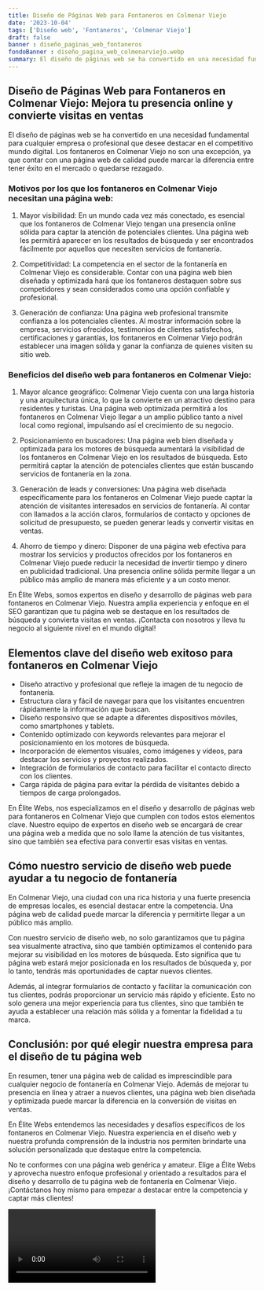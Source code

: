 ```yaml
---
title: Diseño de Páginas Web para Fontaneros en Colmenar Viejo
date: '2023-10-04'
tags: ['Diseño web', 'Fontaneros', 'Colmenar Viejo']
draft: false
banner : diseño_paginas_web_fontaneros
fondoBanner : diseño_pagina_web_colmenarviejo.webp
summary: El diseño de páginas web se ha convertido en una necesidad fundamental para cualquier empresa o profesional que desee destacar en el competitivo mundo digital. Los fontaneros en Colmenar Viejo no son una excepción, ya que contar con una página web de calidad puede marcar la diferencia entre tener éxito en el mercado o quedarse rezagado.
---
```


## Diseño de Páginas Web para Fontaneros en Colmenar Viejo: Mejora tu presencia online y convierte visitas en ventas

El diseño de páginas web se ha convertido en una necesidad fundamental para cualquier empresa o profesional que desee destacar en el competitivo mundo digital. Los fontaneros en Colmenar Viejo no son una excepción, ya que contar con una página web de calidad puede marcar la diferencia entre tener éxito en el mercado o quedarse rezagado.

### Motivos por los que los fontaneros en Colmenar Viejo necesitan una página web:

1. Mayor visibilidad: En un mundo cada vez más conectado, es esencial que los fontaneros de Colmenar Viejo tengan una presencia online sólida para captar la atención de potenciales clientes. Una página web les permitirá aparecer en los resultados de búsqueda y ser encontrados fácilmente por aquellos que necesiten servicios de fontanería.

2. Competitividad: La competencia en el sector de la fontanería en Colmenar Viejo es considerable. Contar con una página web bien diseñada y optimizada hará que los fontaneros destaquen sobre sus competidores y sean considerados como una opción confiable y profesional.

3. Generación de confianza: Una página web profesional transmite confianza a los potenciales clientes. Al mostrar información sobre la empresa, servicios ofrecidos, testimonios de clientes satisfechos, certificaciones y garantías, los fontaneros en Colmenar Viejo podrán establecer una imagen sólida y ganar la confianza de quienes visiten su sitio web.

### Beneficios del diseño web para fontaneros en Colmenar Viejo:

1. Mayor alcance geográfico: Colmenar Viejo cuenta con una larga historia y una arquitectura única, lo que la convierte en un atractivo destino para residentes y turistas. Una página web optimizada permitirá a los fontaneros en Colmenar Viejo llegar a un amplio público tanto a nivel local como regional, impulsando así el crecimiento de su negocio.

2. Posicionamiento en buscadores: Una página web bien diseñada y optimizada para los motores de búsqueda aumentará la visibilidad de los fontaneros en Colmenar Viejo en los resultados de búsqueda. Esto permitirá captar la atención de potenciales clientes que están buscando servicios de fontanería en la zona.

3. Generación de leads y conversiones: Una página web diseñada específicamente para los fontaneros en Colmenar Viejo puede captar la atención de visitantes interesados en servicios de fontanería. Al contar con llamados a la acción claros, formularios de contacto y opciones de solicitud de presupuesto, se pueden generar leads y convertir visitas en ventas.

4. Ahorro de tiempo y dinero: Disponer de una página web efectiva para mostrar los servicios y productos ofrecidos por los fontaneros en Colmenar Viejo puede reducir la necesidad de invertir tiempo y dinero en publicidad tradicional. Una presencia online sólida permite llegar a un público más amplio de manera más eficiente y a un costo menor.

En Élite Webs, somos expertos en diseño y desarrollo de páginas web para fontaneros en Colmenar Viejo. Nuestra amplia experiencia y enfoque en el SEO garantizan que tu página web se destaque en los resultados de búsqueda y convierta visitas en ventas. ¡Contacta con nosotros y lleva tu negocio al siguiente nivel en el mundo digital!

<GifSeo />

<Cta />

## Elementos clave del diseño web exitoso para fontaneros en Colmenar Viejo

- Diseño atractivo y profesional que refleje la imagen de tu negocio de fontanería.
- Estructura clara y fácil de navegar para que los visitantes encuentren rápidamente la información que buscan.
- Diseño responsivo que se adapte a diferentes dispositivos móviles, como smartphones y tablets.
- Contenido optimizado con keywords relevantes para mejorar el posicionamiento en los motores de búsqueda.
- Incorporación de elementos visuales, como imágenes y vídeos, para destacar los servicios y proyectos realizados.
- Integración de formularios de contacto para facilitar el contacto directo con los clientes.
- Carga rápida de página para evitar la pérdida de visitantes debido a tiempos de carga prolongados.

En Élite Webs, nos especializamos en el diseño y desarrollo de páginas web para fontaneros en Colmenar Viejo que cumplen con todos estos elementos clave. Nuestro equipo de expertos en diseño web se encargará de crear una página web a medida que no solo llame la atención de tus visitantes, sino que también sea efectiva para convertir esas visitas en ventas.

## Cómo nuestro servicio de diseño web puede ayudar a tu negocio de fontanería

En Colmenar Viejo, una ciudad con una rica historia y una fuerte presencia de empresas locales, es esencial destacar entre la competencia. Una página web de calidad puede marcar la diferencia y permitirte llegar a un público más amplio.

Con nuestro servicio de diseño web, no solo garantizamos que tu página sea visualmente atractiva, sino que también optimizamos el contenido para mejorar su visibilidad en los motores de búsqueda. Esto significa que tu página web estará mejor posicionada en los resultados de búsqueda y, por lo tanto, tendrás más oportunidades de captar nuevos clientes.

Además, al integrar formularios de contacto y facilitar la comunicación con tus clientes, podrás proporcionar un servicio más rápido y eficiente. Esto no solo genera una mejor experiencia para tus clientes, sino que también te ayuda a establecer una relación más sólida y a fomentar la fidelidad a tu marca.

## Conclusión: por qué elegir nuestra empresa para el diseño de tu página web

En resumen, tener una página web de calidad es imprescindible para cualquier negocio de fontanería en Colmenar Viejo. Además de mejorar tu presencia en línea y atraer a nuevos clientes, una página web bien diseñada y optimizada puede marcar la diferencia en la conversión de visitas en ventas.

En Élite Webs entendemos las necesidades y desafíos específicos de los fontaneros en Colmenar Viejo. Nuestra experiencia en el diseño web y nuestra profunda comprensión de la industria nos permiten brindarte una solución personalizada que destaque entre la competencia.

No te conformes con una página web genérica y amateur. Elige a Élite Webs y aprovecha nuestro enfoque profesional y orientado a resultados para el diseño y desarrollo de tu página web de fontanería en Colmenar Viejo. ¡Contáctanos hoy mismo para empezar a destacar entre la competencia y captar más clientes!

<Video />

<CtaBot job='Fontaneros' city='Colmenar Viejo'/>

<Gmaps query='Colmenar Viejo+españa+maps' />